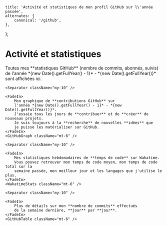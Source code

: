 
    title: 'Activité et statistiques de mon profil GitHub sur l\'année passée',
    alternates: {
        canonical: '/github',
    },
};

# Activité et statistiques
<AnimatedNameLink />

<FadeInStagger className="mt-10" faster>
    <FadeIn>
        Toutes mes **statistiques GitHub** (nombre de commits, abonnés, suivis)
        de l'année *{new Date().getFullYear() - 1}* - *{new Date().getFullYear()}* sont affichées ici.
    </FadeIn>
    <GitHubStats className="mt-6" />

    <Separator className="my-10" />

    <FadeIn>
        Mon graphique de **contributions GitHub** sur
        l'année *{new Date().getFullYear() - 1}* - *{new Date().getFullYear()}*.
        J'essaie tous les jours de **contribuer** et de **créer** de nouveaux projets.
        Je suis toujours à la **recherche** de nouvelles **idées** que
        je puisse les matérialiser sur GitHub.
    </FadeIn>
    <GitHubGraph className="mt-6" />

    <Separator className="my-10" />

    <FadeIn>
        Mes statistiques hebdomadaires de **temps de code** sur Wakatime.
        Vous pouvez retrouver mon temps de code moyen, mon temps de code total sur la
        semaine passée, mon meilleur jour et les langages que j'utilise le plus.
    </FadeIn>
    <WakatimeStats className="mt-6" />

    <Separator className="my-10" />

    <FadeIn>
        Plus de détails sur mon **nombre de commits** effectués
        de la semaine dernière, **jour** par **jour**.
    </FadeIn>
    <GitHubTable className="mt-6" />
</FadeInStagger>

